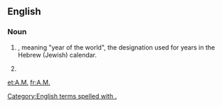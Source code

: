 {{also|Appendix:Variations of "am"}}
==English==

===Noun===
{{en-noun}}

# {{initialism of|anno mundi|lang=en|nodot=1}}, meaning "year of the world", the designation used for years in the Hebrew (Jewish) calendar.
# {{alternative form of|a.m.|lang=en|nodot=1}}

[[Category:English terms spelled with .]]
[[et:A.M.]]
[[fr:A.M.]]